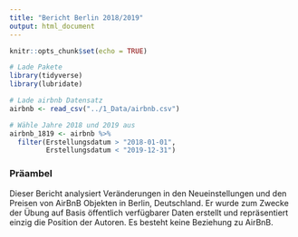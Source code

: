 ```yaml
---
title: "Bericht Berlin 2018/2019"
output: html_document
---
```


```r
knitr::opts_chunk$set(echo = TRUE)

# Lade Pakete
library(tidyverse)
library(lubridate)

# Lade airbnb Datensatz
airbnb <- read_csv("../1_Data/airbnb.csv")

# Wähle Jahre 2018 und 2019 aus
airbnb_1819 <- airbnb %>% 
  filter(Erstellungsdatum > "2018-01-01", 
         Erstellungsdatum < "2019-12-31")
```

### Präambel

Dieser Bericht analysiert Veränderungen in den Neueinstellungen und den Preisen von AirBnB Objekten in Berlin, Deutschland. Er wurde zum Zwecke der Übung auf Basis öffentlich verfügbarer Daten erstellt und repräsentiert einzig die Position der Autoren. Es besteht keine Beziehung zu AirBnB.  
